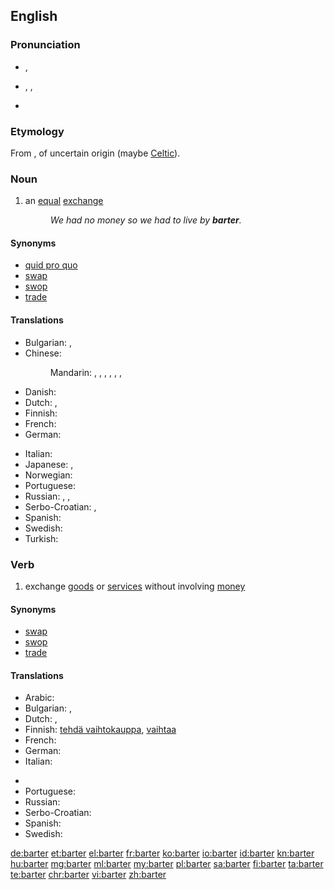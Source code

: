 ==English==

{{wikipedia}}

===Pronunciation===
* {{a|RP}} {{IPA|/ˈbɑːtə(ɹ)/}}, {{X-SAMPA|/bA:t@(r\)/}}
* {{a|US}} {{enPR|bärʹ-tər}}, {{IPA|/ˈbɑɹtəɹ/ [ˈbɑɹɾəɹ]}}, {{X-SAMPA|/bArt@`/}}
* {{rhymes|ɑː(ɹ)tə(ɹ)}}

===Etymology===
From {{etyl|fro|en}} {{term|barater|lang=fro}}, of uncertain origin (maybe [[Celtic]]).

===Noun===
{{en-noun}}

# an [[equal]] [[exchange]]
#: ''We had no money so we had to live by '''barter'''.''

====Synonyms====
* [[quid pro quo]]
* [[swap]]
* [[swop]]
* [[trade]]

====Translations====
{{trans-top|an equal exchange}}
* Bulgarian: {{t+|bg|размяна|f|tr=razmjána}},  {{t|bg|бартер|m|tr=bárter}}
* Chinese:
*: Mandarin: {{t|cmn|以物易物|tr=yǐwùyìwù|sc=Hani}}, {{t+|cmn|物物交換|sc=Hani}}, {{t+|cmn|物物交换|tr=wùwù jiāohuàn|sc=Hani}}, {{t|cmn|以物換物|sc=Hani}}, {{t|cmn|以物换物|tr=yǐwùhuànwù|sc=Hani}}, {{t|cmn|實物交易|sc=Hani}}, {{t|cmn|实物交易|tr=shíwù jiāoyì|sc=Hani}}
* Danish: {{t|da|byttehandel}}
* Dutch: {{t+|nl|ruil|m}}, {{t|nl|ruilhandel|m}}
* Finnish: {{t+|fi|vaihtokauppa}}
* French: {{t+|fr|troc|m}}
* German: {{t+|de|Tauschhandel|m}}
{{trans-mid}}
* Italian: {{t+|it|baratto|m}}
* Japanese: {{t|ja|物々交換|tr=ぶつぶつこうかん, butsubutsu kōkan|sc=Jpan}}, {{t|ja|バーター|tr=bātā|sc=Jpan}}
* Norwegian: {{t|no|byttehandel|m}}
* Portuguese: {{t|pt|permuta}}
* Russian: {{t+|ru|бартер|m|tr=bártɛr|sc=Cyrl}}, {{t+|ru|товарообмен|m|tr=tovaroobmén|sc=Cyrl}}, {{t|ru|меновая торговля|f|tr=menovája torgóvlja|sc=Cyrl}}
* Serbo-Croatian: {{t|sh|трампа|f}}, {{t|sh|trampa|f}}
* Spanish: {{t+|es|trueque}}
* Swedish: {{t+|sv|byteshandel|c}}
* Turkish: {{t+|tr|takas}}
{{trans-bottom}}

===Verb===
{{en-verb}}

# exchange [[goods]] or [[services]] without involving [[money]]

====Synonyms====
* [[swap]]
* [[swop]]
* [[trade]]

====Translations====
{{trans-top|exchange goods or services without involving money}}
* Arabic: {{t|ar|قايض}}
* Bulgarian: {{t+|bg|разменям}},  {{t|bg|правя бартер}}
* Dutch: {{t+|nl|ruilen}}, {{t|nl|ruilebuiten}}
* Finnish: [[tehdä vaihtokauppa]], [[vaihtaa]]
* French: {{t+|fr|troquer}}
* German: {{t+|de|tauschen}}
* Italian: {{t+|it|barattare}}
{{trans-mid}}
* {{trreq|ko}}
* Portuguese: {{t+|pt|trocar}}
* Russian: {{t|ru|проводить бартерные сделки|tr=provodítʹ bártɛrnyje sdélki|sc=Cyrl}}
* Serbo-Croatian: {{t|sh|trampiti}}
* Spanish: {{t|es|trocar}}
* Swedish: {{t|sv|idka byteshandel}}
{{trans-bottom}}

[[de:barter]]
[[et:barter]]
[[el:barter]]
[[fr:barter]]
[[ko:barter]]
[[io:barter]]
[[id:barter]]
[[kn:barter]]
[[hu:barter]]
[[mg:barter]]
[[ml:barter]]
[[my:barter]]
[[pl:barter]]
[[sa:barter]]
[[fi:barter]]
[[ta:barter]]
[[te:barter]]
[[chr:barter]]
[[vi:barter]]
[[zh:barter]]